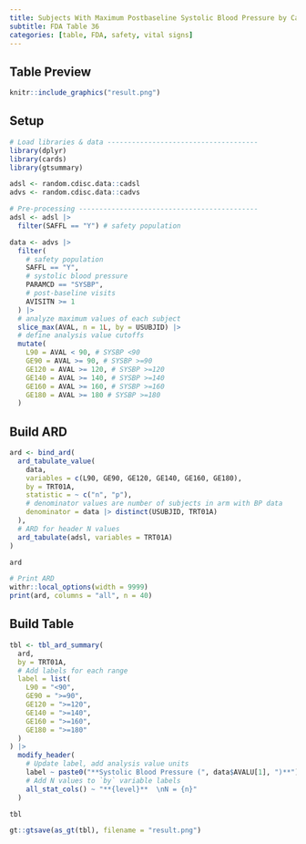 ```yaml
---
title: Subjects With Maximum Postbaseline Systolic Blood Pressure by Category of Blood Pressure, Safety Population, Pooled Analysis (or Trial X)
subtitle: FDA Table 36
categories: [table, FDA, safety, vital signs]
---
```


::: panel-tabset
## Table Preview

```r
knitr::include_graphics("result.png")
```

## Setup

```r
# Load libraries & data -------------------------------------
library(dplyr)
library(cards)
library(gtsummary)

adsl <- random.cdisc.data::cadsl
advs <- random.cdisc.data::cadvs

# Pre-processing --------------------------------------------
adsl <- adsl |>
  filter(SAFFL == "Y") # safety population

data <- advs |>
  filter(
    # safety population
    SAFFL == "Y",
    # systolic blood pressure
    PARAMCD == "SYSBP",
    # post-baseline visits
    AVISITN >= 1
  ) |>
  # analyze maximum values of each subject
  slice_max(AVAL, n = 1L, by = USUBJID) |>
  # define analysis value cutoffs
  mutate(
    L90 = AVAL < 90, # SYSBP <90
    GE90 = AVAL >= 90, # SYSBP >=90
    GE120 = AVAL >= 120, # SYSBP >=120
    GE140 = AVAL >= 140, # SYSBP >=140
    GE160 = AVAL >= 160, # SYSBP >=160
    GE180 = AVAL >= 180 # SYSBP >=180
  )
```

## Build ARD

```r
ard <- bind_ard(
  ard_tabulate_value(
    data,
    variables = c(L90, GE90, GE120, GE140, GE160, GE180),
    by = TRT01A,
    statistic = ~ c("n", "p"),
    # denominator values are number of subjects in arm with BP data
    denominator = data |> distinct(USUBJID, TRT01A)
  ),
  # ARD for header N values
  ard_tabulate(adsl, variables = TRT01A)
)

ard
```

```r
# Print ARD
withr::local_options(width = 9999)
print(ard, columns = "all", n = 40)
```

## Build Table

```r
tbl <- tbl_ard_summary(
  ard,
  by = TRT01A,
  # Add labels for each range
  label = list(
    L90 = "<90",
    GE90 = ">=90",
    GE120 = ">=120",
    GE140 = ">=140",
    GE160 = ">=160",
    GE180 = ">=180"
  )
) |>
  modify_header(
    # Update label, add analysis value units
    label ~ paste0("**Systolic Blood Pressure (", data$AVALU[1], ")**"),
    # Add N values to `by` variable labels
    all_stat_cols() ~ "**{level}**  \nN = {n}"
  )

tbl
```

```r
gt::gtsave(as_gt(tbl), filename = "result.png")
```

```r
```
:::
